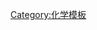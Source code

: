 {{Chemical formula/atom| {{{1|}}} }}<!-- 
 --><sub>{{{2|}}}</sub><!-- 
 -->{{Chemical formula/atom| {{{3|}}} }}<!-- 
 --><sub>{{{4|}}}</sub><!-- 
 -->{{Chemical formula/atom| {{{5|}}} }}<!-- 
 --><sub>{{{6|}}}</sub><!-- 
 -->{{Chemical formula/atom| {{{7|}}} }}<!-- 
 --><sub>{{{8|}}}</sub><!-- 
 -->{{Chemical formula/atom| {{{9|}}} }}<!-- 
 --><sub>{{{10|}}}</sub><!-- 
 -->{{Chemical formula/atom| {{{11|}}} }}<!-- 
 --><sub>{{{12|}}}</sub><!-- 
 -->{{Chemical formula/atom| {{{13|}}} }}<!-- 
 --><sub>{{{14|}}}</sub><!-- 
 -->{{Chemical formula/atom| {{{15|}}} }}<!-- 
 --><sub>{{{16|}}}</sub><!-- 
 -->{{Chemical formula/atom| {{{17|}}} }}<!-- 
 --><sub>{{{18|}}}</sub><!-- 
 -->{{Chemical formula/atom| {{{19|}}} }}<!--
 --><sub>{{{20|}}}</sub><!--
 -->{{Chemical formula/atom| {{{21|}}} }}<!-- 
 --><sub>{{{22|}}}</sub><!-- 
 -->{{Chemical formula/atom| {{{23|}}} }}<!-- 
 --><sub>{{{24|}}}</sub><!-- 
 -->{{Chemical formula/atom| {{{25|}}} }}<!-- 
 --><sub>{{{26|}}}</sub><!-- 
 -->{{Chemical formula/atom| {{{27|}}} }}<!-- 
 --><sub>{{{28|}}}</sub><!-- 
 -->{{Chemical formula/atom| {{{29|}}} }}<!-- 
 --><sub>{{{30|}}}</sub><!-- 
 -->{{Chemical formula/atom| {{{31|}}} }}<!-- 
 --><sub>{{{32|}}}</sub><!-- 
 -->{{Chemical formula/atom| {{{33|}}} }}<!-- 
 --><sub>{{{34|}}}</sub><!-- 
 -->{{Chemical formula/atom| {{{35|}}} }}<!-- 
 --><sub>{{{36|}}}</sub><!-- 
 -->{{Chemical formula/atom| {{{37|}}} }}<!-- 
 --><sub>{{{38|}}}</sub><!-- 
 -->{{Chemical formula/atom| {{{39|}}} }}<!-- 
 --><sub>{{{40|}}}</sub><noinclude>{{doc}}
<!-- CATEGORIES AND INTERWIKIS HERE, THANKS -->
[[Category:化学模板]]
</noinclude>